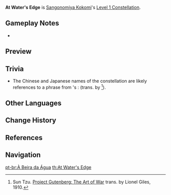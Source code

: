 {{Constellation Infobox
|image       = Constellation At Water's Edge.png
|description = While donning the Ceremonial Garment created by [[Nereid's Ascension]], the final Normal Attack in Sangonomiya Kokomi's combo will unleash a swimming fish to deal 30% of her Max HP as {{Color|Hydro DMG}}.<br />This DMG is not considered [[Normal Attack|Normal Attack DMG]].
|level       = 1
|character   = Sangonomiya Kokomi
|scale_att1  = HP
|utility1    = Effect Triggered by Normal Attack
}}
'''At Water's Edge''' is [[Sangonomiya Kokomi]]'s [[Level 1 Constellation]].

==Gameplay Notes==
* {{TalentNote|icd|The extra fish|0}}

==Preview==
{{Preview
|file=Constellation At Water's Edge
}}

==Trivia==
*The Chinese and Japanese names of the constellation {{Lang|Let the Water Burst into a Valley|zh=决水于溪|zh_rm=Jué Shuǐ Yú Xī|ja=水を渓に決する|ja_rm=Mizu wo Tani ni Kessuru<!--assumed reading -->|sort=zh,ja}} are likely references to a phrase from {{w|Sun Tzu}}'s ''{{w|The Art of War}}'': {{Lang|"the onrush of a conquering force is like the bursting of pent-up waters into a chasm a thousand fathoms deep"|zh=称胜者之战民也，若决积水于千仞之溪者，形也}} (trans. by {{w|Lionel Giles}}<ref>Sun Tzu. [https://gutenberg.org/ebooks/132 Project Gutenberg: The Art of War] trans. by Lionel Giles, 1910.</ref>).

==Other Languages==
{{Other Languages
|en      = At Water's Edge
|zhs     = 决水于溪
|zhs_rm  = Jué Shuǐ Yú Xī
|zht     = 決水於溪
|zht_rm  = Jué Shuǐ Yú Xī
|zh_tl   = Water in the Creek
|ja      = 水を渓に決する
|ja_rm   = Mizu wo tani ni kessuru
|ja_tl   = Let the Water Burst into the Valley
|ko      = 물의 흐름
|ko_rm   = Mul-ui heureum
|ko_tl   = Water's Flowing
|es      = Los límites del agua
|es_tl   = The Water's Limits
|fr      = Au bord de l'eau
|fr_tl   = At the Water's Edge
|ru      = У края воды
|ru_tl   = At Water's Edge
|th      = At Water's Edge
|vi      = Vệt Nước Sắc Bén
|vi_tl   = 
|de      = Am Rande des Flusses
|de_tl   = At River's Edge
|id      = At Water's Edge
|pt      = À Beira da Água
|pt_tl   = At Water's Edge
}}

==Change History==
{{Change History|2.1}}

==References==
{{Reflist|1}}

==Navigation==
{{Talent Navbox|Sangonomiya Kokomi}}
[[pt-br:À Beira da Água]]
[[th:At Water's Edge]]
